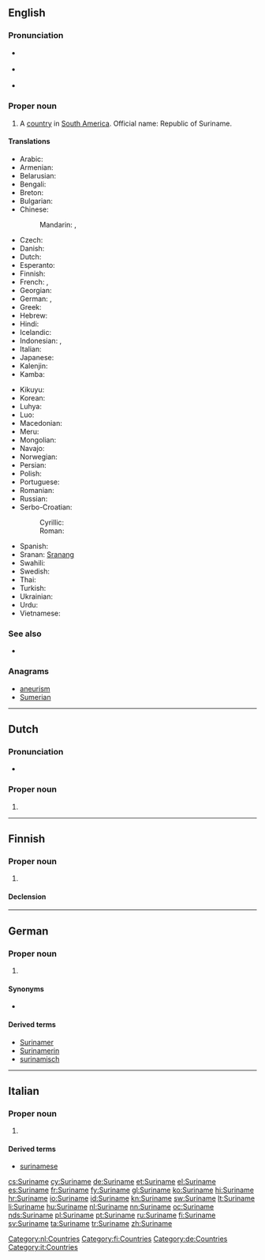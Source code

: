 ==English==
{{wikipedia}}

===Pronunciation===
* {{a|UK}} {{IPA|/ˌsʊə.ɹɪˈnæm/|/ˌsjʊə.ɹɪˈnæm/|/ˈsʊə.ɹɪ.næm/}}
* {{a|US}} {{IPA|/ˌsʊɹ.ɪˈnɑm/|/ˈsʊɹ.ɪ.nɑm/|/ˈsʊɹ.ɪ.næm/}}
* {{audio|en-us-Suriname.ogg|Audio (US)}}

===Proper noun===
{{en-proper noun}}

# A [[country]] in [[South America]]. Official name: Republic of Suriname.

====Translations====
{{trans-top|country}}
* Arabic: {{t-|ar|سورينام|m|tr=surinaam|sc=Arab}}
* Armenian: {{t-|hy|Սուրինամ|tr=Surinam|sc=Armn}}
* Belarusian: {{t-|be|Сурынам|m|tr=Surynám|sc=Cyrl}}
* Bengali: {{t-|bn|সুরিনাম|sc=Beng}}
* Breton: {{t-|br|Surinam}}
* Bulgarian: {{t-|bg|Суринам|m|tr=Surinám|sc=Cyrl}}
* Chinese:
*: Mandarin: {{t-|cmn|蘇里南|sc=Hani}}, {{t-|cmn|苏里南|tr=Sūlǐnán|sc=Hani}}
* Czech: {{t+|cs|Surinam|m}}
* Danish: {{t-|da|Surinam}}
* Dutch: {{t+|nl|Suriname}}
* Esperanto: {{t-|eo|Surinamo}}
* Finnish: {{t+|fi|Suriname}}
* French: {{t+|fr|Surinam|m}}, {{t+|fr|Suriname|m}}
* Georgian: {{t-|ka|სურინამი|tr=surinami|sc=Geor}}
* German: {{t+|de|Surinam}}, {{t+|de|Suriname}}
* Greek: {{t+|el|Σουρινάμ|n|tr=Sourinám|sc=Grek}}
* Hebrew: {{t-|he|סורינאם|sc=Hebr}}
* Hindi: {{t+|hi|सूरीनाम|tr=sūrīnām|sc=Deva}}
* Icelandic: {{t+|is|Súrínam|n}}
* Indonesian: {{t+|id|Suriname}}, {{t-|id|Surinam}}
* Italian: {{t-|it|Suriname}}
* Japanese: {{t+|ja|スリナム|tr=Surinamu}}
* Kalenjin: {{tø|kln|Surinam}}
* Kamba: {{tø|kam|Surinamu}}
{{trans-mid}}
* Kikuyu: {{tø|ki|Surinamu}}
* Korean: {{t+|ko|수리남|tr=Surinam|sc=Hang}}
* Luhya: {{tø|luy|Surinamu}}
* Luo: {{tø|luo|Surinam}}
* Macedonian: {{t-|mk|Суринам|m|tr=Súrinam|sc=Cyrl}}
* Meru: {{tø|mer|Surinamu}}
* Mongolian: {{t-|mn|Суринам|tr=Surinám|sc=Cyrl}}
* Navajo: {{tø|nv|Sówinam}}
* Norwegian: {{t-|no|Surinam}}
* Persian: {{t-|fa|سورینام|tr=surinâm|sc=fa-Arab}}
* Polish: {{t+|pl|Surinam}}
* Portuguese: {{t+|pt|Suriname}}
* Romanian: {{t-|ro|Surinam|n}}
* Russian: {{t+|ru|Суринам|m|tr=Surinám|sc=Cyrl}}
* Serbo-Croatian:
*: Cyrillic: {{t-|sh|Суринам|m|sc=Cyrl}}
*: Roman: {{t-|sh|Surinam|m}}
* Spanish: {{t+|es|Surinam}}
* Sranan: [[Sranang]]
* Swahili: {{t+|sw|Surinamu}}
* Swedish: {{t+|sv|Surinam}}
* Thai: {{t+|th|ซูรินาเม|tr=sūrināme|sc=Thai}}
* Turkish: {{t+|tr|Surinam}}
* Ukrainian: {{t+|uk|Суринам|m|tr=Surynám|sc=Cyrl}}
* Urdu: {{t-|ur|سرینام|sc=ur-Arab}}
* Vietnamese: {{t-|vi|Suriname}}
{{trans-bottom}}

===See also===
* {{list|en|countries of South America}}

===Anagrams===
* [[aneurism#English|aneurism]]
* [[Sumerian#English|Sumerian]]

----

==Dutch==
{{wikipedia|lang=nl}}

===Pronunciation=== 
* {{IPA|/ˌsyriˈnaːmə/|lang=nl}}

===Proper noun===
{{nl-proper noun|g=n}}

# {{l|en|Suriname}}

[[Category:nl:Countries]]

----

==Finnish==
{{wikipedia|lang=fi}}

===Proper noun===
{{fi-proper noun}}

# {{l|en|Suriname}}

====Declension====
{{fi-decl-nalle|Surinam|nopl=1}}

[[Category:fi:Countries]]

----

==German==
{{wikipedia|lang=de}}

===Proper noun===
{{de-proper noun|g=n}}

# {{l|en|Suriname}}

====Synonyms====
* {{l|de|Surinam}}

====Derived terms====
* [[Surinamer]]
* [[Surinamerin]]
* [[surinamisch]]

[[Category:de:Countries]]

----

==Italian==
{{wikipedia|lang=it}}

===Proper noun===
{{it-proper noun|g=m}}

# {{l|en|Suriname}}

====Derived terms====
* [[surinamese]]

[[Category:it:Countries]]

[[cs:Suriname]]
[[cy:Suriname]]
[[de:Suriname]]
[[et:Suriname]]
[[el:Suriname]]
[[es:Suriname]]
[[fr:Suriname]]
[[fy:Suriname]]
[[gl:Suriname]]
[[ko:Suriname]]
[[hi:Suriname]]
[[hr:Suriname]]
[[io:Suriname]]
[[id:Suriname]]
[[kn:Suriname]]
[[sw:Suriname]]
[[lt:Suriname]]
[[li:Suriname]]
[[hu:Suriname]]
[[nl:Suriname]]
[[nn:Suriname]]
[[oc:Suriname]]
[[nds:Suriname]]
[[pl:Suriname]]
[[pt:Suriname]]
[[ru:Suriname]]
[[fi:Suriname]]
[[sv:Suriname]]
[[ta:Suriname]]
[[tr:Suriname]]
[[zh:Suriname]]